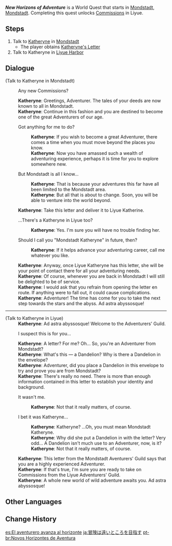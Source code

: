 {{Quest Infobox
|id            = 22111
|image         = Adventurers' Guild Liyue.png
|type          = World
|region        = Mondstadt
|area          = Starfell Valley
|subarea       = City of Mondstadt
|summary       = Mondstadt's [[Katheryne]] asks the Traveler to mail her letter to the Katheryne stationed in Liyue. After doing so, commissions in Liyue are unlocked.
|requirement   = Complete [[For a Tomorrow Without Tears]]
|startLocation = [[City of Mondstadt|Mondstadt]], [[Mondstadt]]
|exp           = 350
|primogems     = 40
|other         = {{Card|Mondstadt Shrine of Depths Key|1}}
|characters    = Traveler; Katheryne (Mondstadt); Katheryne (Liyue)
}}
'''''New Horizons of Adventure''''' is a World Quest that starts in [[City of Mondstadt|Mondstadt]], [[Mondstadt]]. Completing this quest unlocks [[Commissions]] in Liyue.

==Steps==
#Talk to [[Katheryne]] in [[City of Mondstadt|Mondstadt]]
#*The player obtains [[Katheryne's Letter]]
#Talk to Katheryne in [[Liyue Harbor]]

==Dialogue==
{{Quest Description|Looks like Katheryne has something to tell you...}}
{{Dialogue start}}
;(Talk to Katheryne in Mondstadt)
:{{DIcon}} Any new Commissions?
:'''Katheryne''': Greetings, Adventurer. The tales of your deeds are now known to all in Mondstadt.
:'''Katheryne''': Continue in this fashion and you are destined to become one of the great Adventurers of our age.
:{{DIcon}} Got anything for me to do?
::'''Katheryne''': If you wish to become a great Adventurer, there comes a time when you must move beyond the places you know.
::'''Katheryne''': Now you have amassed such a wealth of adventuring experience, perhaps it is time for you to explore somewhere new.
:{{DIcon}} But Mondstadt is all I know...
::'''Katheryne''': That is because your adventures this far have all been limited to the Mondstadt area.
::'''Katheryne''': But all that is about to change. Soon, you will be able to venture into the world beyond.
:'''Katheryne''': Take this letter and deliver it to Liyue Katherine.
:{{DIcon}} ...There's a Katheryne in Liyue too?
::'''Katheryne''': Yes. I'm sure you will have no trouble finding her.
:{{DIcon}} Should I call you "Mondstadt Katheryne" in future, then?
::'''Katheryne''': If it helps advance your adventuring career, call me whatever you like.
:'''Katheryne''': Anyway, once Liyue Katheryne has this letter, she will be your point of contact there for all your adventuring needs.
:'''Katheryne''': Of course, whenever you are back in Mondstadt I will still be delighted to be of service.
:'''Katheryne''': I would ask that you refrain from opening the letter en route. If anything were to fall out, it could cause complications.
:'''Katheryne''': Adventurer! The time has come for you to take the next step towards the stars and the abyss. Ad astra abyssosque!

----

;(Talk to Katheryne in Liyue)
:'''Katheryne''': Ad astra abyssosque! Welcome to the Adventurers' Guild.
:{{DIcon}} I suspect this is for you...
:'''Katheryne''': A letter? For me? Oh... So, you're an Adventurer from Mondstadt?
:'''Katheryne''': What's this &mdash; a Dandelion? Why is there a Dandelion in the envelope?
:'''Katheryne''': Adventurer, did you place a Dandelion in this envelope to try and prove you are from Mondstadt?
:'''Katheryne''': There's really no need. There is more than enough information contained in this letter to establish your identity and background.
:{{DIcon}} It wasn't me.
::'''Katheryne''': Not that it really matters, of course.
:{{DIcon}} I bet it was Katheryne...
::'''Katheryne''': Katheryne? ...Oh, you must mean Mondstadt Katheryne.
::'''Katheryne''': Why did she put a Dandelion in with the letter? Very odd... A Dandelion isn't much use to an Adventurer, now, is it?
::'''Katheryne''': Not that it really matters, of course.
:'''Katheryne''': This letter from the Mondstadt Aventurers' Guild says that you are a highly experienced Adventurer.
:'''Katheryne''': If that's true, I'm sure you are ready to take on Commissions from the Liyue Adventurers' Guild.
:'''Katheryne''': A whole new world of wild adventure awaits you. Ad astra abyssosque!
{{Dialogue end}}

==Other Languages==
{{Other Languages
|en      = New Horizons of Adventure
|zhs     = 冒险要朝着远方
|zhs_rm  = Màoxiǎn Yào Cháozhe Yuǎnfāng
|zht     = 冒險要朝著遠方
|zht_rm  = Màoxiǎn Yào Cháozhe Yuǎnfāng
|zh_tl   = Adventuring Must Head Towards Distant Places
|ja      = 冒険は遠いところを目指す
|ja_rm   = Bouken wa Tooi Tokoro wo Mezasu
|ja_tl   = Adventures Aim at Far Places
|ko      = 모험은 먼~ 곳으로
|ko_rm   = Moheomeun Meon~ Goseuro
|ko_tl   = Adventures Aim at Far~ Places
|es      = El aventurero avanza al horizonte
|es_tl   = The Adventurer Advances to the Horizon
|fr      = Hors des sentiers battus
|fr_tl   = Off the Beaten Track
|ru      = Новые горизонты приключений
|ru_tl   = New Horizons of Adventures
|th      = การผจญภัยนั้นต้องมุ่งสู่แดนไกล
|th_rm   = 
|th_tl   = 
|vi      = Mạo Hiểm Phải Đến Nơi Xa
|vi_tl   = 
|de      = Abenteuer in der Ferne
|de_tl   = Adventure in the Distance
|id      = Cakrawala Petualangan Baru
|id_tl   = New Adventure Horizons
|pt      = Novos Horizontes de Aventura
|pt_tl   = 
|tr      = Yeni Maceralar Ufukta
|tr_tl   = 
|it      = Nuove avventure all'orizzonte
|it_tl   = 
}}

==Change History==
{{Change History|1.0}}

[[es:El aventurero avanza al horizonte]]
[[ja:冒険は遠いところを目指す]]
[[pt-br:Novos Horizontes de Aventura]]